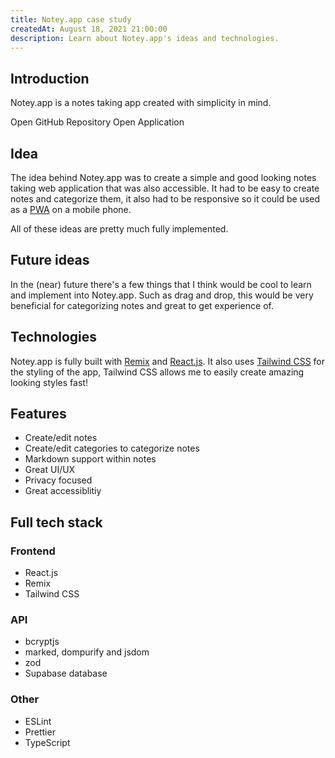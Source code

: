 ```yaml
---
title: Notey.app case study
createdAt: August 18, 2021 21:00:00
description: Learn about Notey.app's ideas and technologies.
---
```


## Introduction

Notey.app is a notes taking app created with simplicity in mind.

<div className="flex items-center gap-2">
  <Link
    href="https://github.com/dev-caspertheghost/notey.app"
     className="h-9 flex w-fit items-center gap-2 rounded-md transition p-2 px-3.5 border border-secondary-light/50 text-secondary hover:border-secondary font-normal no-underline group"
  >
    <span>Open GitHub Repository</span>
  </Link>

  <Link
    href="https://notey.caspertheghost.me"
     className="h-9 flex w-fit items-center gap-2 rounded-md transition p-2 px-3.5 border border-secondary-light/50 text-secondary hover:border-secondary font-normal no-underline group"
  >
    <span>Open Application</span>
  </Link>
</div>

## Idea

The idea behind Notey.app was to create a simple and good looking notes taking web application that was also accessible. It had to be easy to create notes and categorize them,
it also had to be responsive so it could be used as a [PWA](https://web.dev/pwa) on a mobile phone.

All of these ideas are pretty much fully implemented.

## Future ideas

In the (near) future there's a few things that I think would be cool to learn and implement into Notey.app. Such as drag and drop,
this would be very beneficial for categorizing notes and great to get experience of.

## Technologies

Notey.app is fully built with [Remix](https://remix.run) and [React.js](https://reactjs.org).
It also uses [Tailwind CSS](https://tailwindcss.com) for the styling of the app, Tailwind CSS allows me to easily create amazing looking styles fast!

## Features

- Create/edit notes
- Create/edit categories to categorize notes
- Markdown support within notes
- Great UI/UX
- Privacy focused
- Great accessiblitiy

## Full tech stack

### Frontend

- React.js
- Remix
- Tailwind CSS

### API

- bcryptjs
- marked, dompurify and jsdom
- zod
- Supabase database

### Other

- ESLint
- Prettier
- TypeScript
